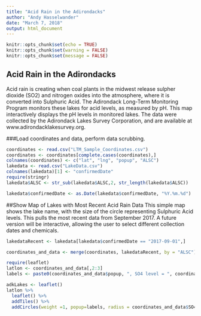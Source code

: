 ```yaml
---
title: "Acid Rain in the Adirondacks"
author: "Andy Hasselwander"
date: "March 7, 2018"
output: html_document
---
```


```r
knitr::opts_chunk$set(echo = TRUE)
knitr::opts_chunk$set(warning = FALSE)
knitr::opts_chunk$set(message = FALSE)

```

## Acid Rain in the Adirondacks
Acid rain is creating when coal plants in the midwest release sulpher dioxide (SO2) and nitrogen oxides into the atmosphere, where it is converted into Sulphuric Acid. The Adirondack Long-Term Monitoring Program monitors these lakes for acid levels, as measured by pH. This map interactively displays the pH levels in monitored lakes. The data were collected by the Adirondack Lakes Survey Corporation, and are available at www.adirondacklakesurvey.org.

###Load coordinates and data, perform data scrubbing.

```r
coordinates <- read.csv("LTM_Sample_Coordinates.csv")
coordinates <- coordinates[complete.cases(coordinates),]
colnames(coordinates) <- c("lat", "lng", "popup", "ALSC")
lakedata <- read.csv("LakeData.csv")
colnames(lakedata)[1] <- "confirmedDate"
require(stringr)
lakedata$ALSC <- str_sub(lakedata$ALSC,2, str_length(lakedata$ALSC))

lakedata$confirmedDate <- as.Date(lakedata$confirmedDate, "%Y.%m.%d")
```

##Show Map of Lakes with Most Recent Acid Rain Data
This simple map shows the lake name, with the size of the circle representing Sulphuric Acid levels. This pulls the most recent data from September 2017. A future version will be interactive, allowing the user to select different collection dates and chemicals.
```r

lakedataRecent <- lakedata[lakedata$confirmedDate == "2017-09-01",]

coordinates_and_data <- merge(coordinates, lakedataRecent, by = "ALSC")

require(leaflet)
latlon <- coordinates_and_data[,2:3] 
labels <- paste0(coordinates_and_data$popup, ", SO4 level = ", coordinates_and_data$SO4, ", Date ", coordinates_and_data$confirmedDate)

adkLakes <- leaflet() 
latlon %>%
  leaflet() %>%
  addTiles() %>%
  addCircles(weight =1, popup=labels, radius = coordinates_and_data$SO4 * 500)


```